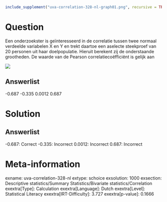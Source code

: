 ```r
include_supplement("uva-correlation-328-nl-graph01.png", recursive = TRUE)
```

Question
========

Een onderzoekster is geïnteresseerd in de correlatie tussen twee normaal
verdeelde variabelen X en Y en trekt daartoe een aselecte steekproef van
20 personen uit haar doelpopulatie. Hieruit berekent zij de onderstaande
grootheden. De waarde van de Pearson correlatiecoëfficiënt is gelijk aan

![](uva-correlation-328-nl-graph01.png)

Answerlist
----------

-0.687
-0.335
0.0012
0.687

Solution
========

Answerlist
----------

-0.687: Correct
-0.335: Incorrect
0.0012: Incorrect
0.687: Incorrect

Meta-information
================
exname: uva-correlation-328-nl
extype: schoice
exsolution: 1000
exsection: Descriptive statistics/Summary Statistics/Bivariate statistics/Correlation
exextra[Type]: Calculation
exextra[Language]: Dutch
exextra[Level]: Statistical Literacy
exextra[IRT-Difficulty]: 3.727
exextra[p-value]: 0.1666
